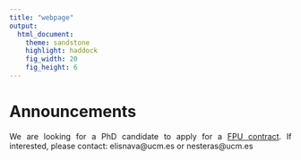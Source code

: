 ```yaml
---
title: "webpage"
output: 
  html_document:
    theme: sandstone
    highlight: haddock
    fig_width: 20
    fig_height: 6
---
```


```{=html}
<style type="text/css">
.title {
  display: none;
}

main-container {
  max-width: 1800px;
  margin-left: auto;
  margin-right: auto;
}

body {
text-align: justify
}

</style>
```

# **Announcements**

We are looking for a PhD candidate to apply for a [FPU contract](https://www.universidades.gob.es/ayudas-para-la-formacion-de-profesorado-universitario-fpu-2022/). 
If interested, please contact: elisnava@ucm.es or nesteras@ucm.es

